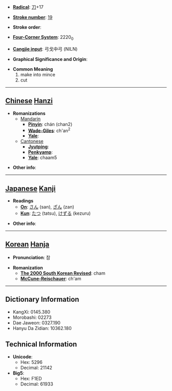 * '''[[Wiktionary:Chinese radical index| Radical]]''': [[Wiktionary:Chinese radical index 刀|刀]]+17

* '''[[Wiktionary:Chinese total strokes index|Stroke number]]''': [[Wiktionary:Chinese total strokes index 19|19]]

* '''Stroke order''': 

* '''[[Wiktionary:Chinese four corner index|Four-Corner System]]''': 2220<sub>0</sub>

* '''[[Wiktionary:Chinese Cangjie index|Cangjie input]]''': 弓戈中弓 (NILN)

* '''Graphical Significance and Origin''': 

* '''Common Meaning'''
*#make into mince
*# cut


----

== [[Chinese]] [[Hanzi]] ==

* '''Romanizations'''
** [[Mandarin]]
*** '''[[Pinyin]]''': chán (chan2)
*** '''[[Wade-Giles]]''': ch'an<sup>2</sup>
*** '''[[Yale]]''': 
**[[Cantonese]]
***'''[[Jyutping]]''':
***'''[[Penkyamp]]''': 
***'''[[Yale]]''': chaam5

* '''Other info''': 

----

== [[Japanese]] [[Kanji]] ==

* '''Readings'''
** '''[[On]]''': [[さん]] (san), [[ざん]] (zan)
** '''[[Kun]]''': [[たつ]] (tatsu), [[けずる]] (kezuru)

* '''Other info''':  

----

== [[Korean]] [[Hanja]] ==

* '''Pronunciation''': 참

* '''Romanization'''
** '''[[The 2000 South Korean Revised Romanization|The 2000 South Korean Revised]]''': cham
** '''[[McCune-Reischauer]]''': ch'am

----

== Dictionary Information ==

* KangXi: 0145.380
* Morobashi: 02273
* Dae Jaweon: 0327.190
* Hanyu Da Zidian: 10362.180

== Technical Information ==

* '''Unicode''':
** Hex: 5296
** Decimal: 21142
* '''Big5''':
** Hex: F1ED
** Decimal: 61933